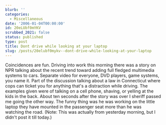```yaml
---
blurb: ''
categories:
  - Miscellaneous
date: '2006-01-04T00:00:00'
id: 20eLUbf0mYKV
scrubbed_2021: false
status: published
type: post
title: Dont drive while looking at your laptop
slug: /posts/20elubf0mykv--dont-drive-while-looking-at-your-laptop
---
```


Coincidences are fun. Driving into work this morning there was a
story on NPR talking about the recent trend toward adding full
fledged multimedia systems to cars. Separate video for everyone,
DVD players, game systems, you name it. Part of the discussion
talking about a law in Connecticut where cops can ticket you for
anything that's a distraction while driving. The examples given
were of talking on a cell phone, shaving, or yelling at the kids in
the back. About ten seconds after the story was over I sheriff
passed me going the other way. The funny thing was he was working
on the little laptop they have mounted in the passenger seat more
than he was watching the road. (Note: This was actually from
yesterday morning, but I didn't post it till today.)
